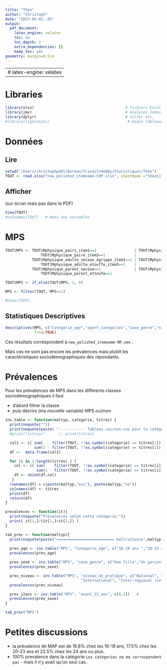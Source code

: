 ```yaml
---
title: "Théo"
author: "Christoph"
date: "2023-05-02..05"
output:
  pdf_document:
    latex_engine: xelatex
    toc: no
    toc_depth: 3
    extra_dependencies: []
    keep_tex: yes
geometry: margin=0.5cm
---
```


---
#    latex-engine: xelatex
---

# Libraries

```r
library(xlsx)                                         # Fichiers Excel
library(jmv)                                          # Analyses Jamovi
library(dplyr)                                        # filter etc.
#library(tigerstats)                                   # beaux tableaux croisés
```


# Données

## Lire

```r
setwd("/Users/christophpahl/Bureau/Travail+Hobby/Statistiques/Théo")
TOUT <- read.xlsx("new_polished_itemname-CHP.xlsx", sheetName ="Sheet1")[1:506]  # colonnes vides à la fin
```


## Afficher

(sur écran mais pas dans le PDF)

```r
View(TOUT)
#colnames(TOUT)   # Noms des Variables
```

# MPS

```r
TOUT$MPS <- TOUT$Mphysique_pairs_item1==1                 | TOUT$Mphysique_paire_item2==1         | 
                TOUT$Mphysique_paire_item3==1             | 
            TOUT$Mphysique_adulte_secoue_agrippe_item1==1 | TOUT$Mphysique_adulte_frappe_item2==1 | 
                TOUT$Mphysique_adulte_etouffe_item3==1    |
            TOUT$Mphysique_parent_secoue==1               | TOUT$Mphysique_parent_frappe==1       | 
                TOUT$Mphysique_parent_ettoufe==1

TOUT$MPS <- if_else(TOUT$MPS, 1, 0)

MPS <- filter(TOUT, MPS==1)

#View(TOUT)
```


## Statistiques Descriptives 

```r
descriptives(MPS, c("Categorie_age","sport_categories","sexe_genre","niveau_de_pratique","avant_12_ans"), 
             freq=TRUE)
```

Ces résultats corréspondent à ```new_polished_itemname-MP.omv``` .

Mais ces ne sont pas encore les prévalences mais plutôt les caractéristiques sociodémographiques des répondants.


# Prévalences

Pour les prévalences de MPS dans les différents classes sociodémographiques il faut 

- d'abord filtrer la classe
- puis décrire (ma nouvelle variable) MPS oui/non


```r
inv.table <- function(maltyp, categorie, titres) {
  print(noquote(""))
  print(noquote(paste( "------------ Tableau cas/non-cas pour la catégorie ",categorie," : ------------------" )))
  #print("titres="      ); print(titres)

  col1 <- c( sum(    filter(TOUT, !!as.symbol(categorie) == titres[1])[maltyp], na.rm=TRUE), 
             sum(1 - filter(TOUT, !!as.symbol(categorie) == titres[1])[maltyp], na.rm=TRUE) ) 
  df <-  data.frame(col1)

  for (i in 2:length(titres) ) {  
    col <- c( sum(    filter(TOUT, !!as.symbol(categorie) == titres[i])[maltyp], na.rm=TRUE), 
              sum(1 - filter(TOUT, !!as.symbol(categorie) == titres[i])[maltyp], na.rm=TRUE) ) 
    df <- cbind(df,col)
   }
  rownames(df) = c(paste(maltyp,"oui"), paste(maltyp,"no"))
  colnames(df) <- titres
  print(df)
  return(df)
}

prevalences <- function(it){
  print(noquote("Prévalences selon cette catégorie:"))
  print( it[1,]/(it[1,]+it[2,]) )
}

tab_prev <- function(maltyp){
  print(noquote(paste("========================== maltraitance",maltyp,": ===================================")))
  
  prev_age <- inv.table("MPS", "Categorie_age", c("16-19 ans ","20-23 ans","24 ans et plus"))         # titre automatique ne vaut pas
  prevalences(prev_age)

  prev_sexe <- inv.table("MPS", "sexe_genre", c("Une fille","Un garçon","Les catégories ne me correspondent pas"))   # 
  prevalences(prev_sexe)

  prev_niveau <- inv.table("MPS", "niveau_de_pratique", c("National", "Régional", "Autre", 
                                  "International", "Inter-régional (inter-cantonal)", "Régional (cantonal)"))   # 
  prevalences(prev_niveau)

  prev_12ans <- inv.table("MPS", "avant_12_ans", c(0,1))   # 
  prevalences(prev_sexe)
}
```

```r
tab_prev("MPS")
```


# Petites discussions

- la prévalence de MAP est de 16.8% chez les 16-19 ans, 17.5% chez les 20-23 ans et 22.5% chez les 24 ans ou plus.
- 100% prevalence dans la catégorie ```Les catégories ne me correspondent pas``` - mais il n'y avait qu'un seul cas.
